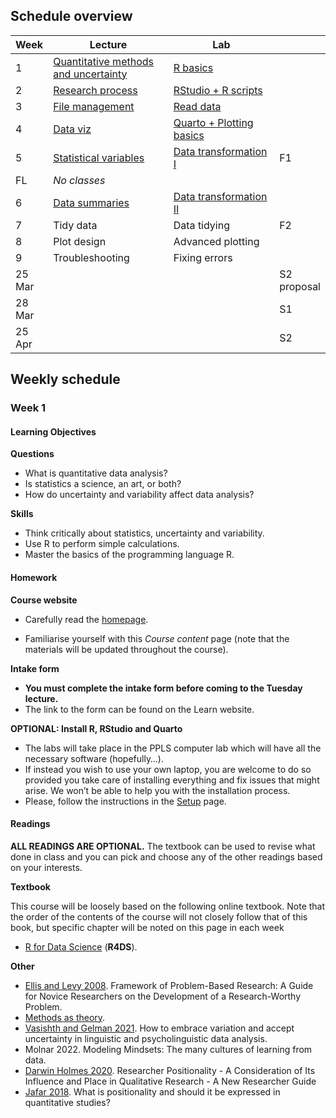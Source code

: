 ## Schedule overview

| Week   | Lecture                                                        | Lab                                                    |             |
|--------|----------------------------------------------------------------|--------------------------------------------------------|-------------|
| 1      | [Quantitative methods and uncertainty](slides/lecture-w01.qmd) | [R basics](tutorials/tutorial-w01.qmd)                 |             |
| 2      | [Research process](slides/lecture-w02.qmd)                     | [RStudio + R scripts](tutorials/tutorial-w02.qmd)      |             |
| 3      | [File management](slides/lecture-w03.qmd)                      | [Read data](tutorials/tutorial-w03.qmd)                |             |
| 4      | [Data viz](slides/lecture-w04.qmd)                             | [Quarto + Plotting basics](tutorials/tutorial-w04.qmd) |             |
| 5      | [Statistical variables](slides/lecture-w05.qmd)                | [Data transformation I](tutorials/tutorial-w05.qmd)    | F1          |
| FL     | *No classes*                                                   |                                                        |             |
| 6      | [Data summaries](slides/lecture-w06.qmd)                       | [Data transformation II](tutorials/tutorial-w06.qmd)   |             |
| 7      | Tidy data                                                      | Data tidying                                           | F2          |
| 8      | Plot design                                                    | Advanced plotting                                      |             |
| 9      | Troubleshooting                                                | Fixing errors                                          |             |
| 25 Mar |                                                                |                                                        | S2 proposal |
| 28 Mar |                                                                |                                                        | S1          |
| 25 Apr |                                                                |                                                        | S2          |

## Weekly schedule

### Week 1

::: {.callout-important collapse="false"}
#### Learning Objectives

**Questions**

-   What is quantitative data analysis?
-   Is statistics a science, an art, or both?
-   How do uncertainty and variability affect data analysis?

**Skills**

-   Think critically about statistics, uncertainty and variability.
-   Use R to perform simple calculations.
-   Master the basics of the programming language R.
:::

::: {.callout-note collapse="false"}
#### Homework

**Course website**

-   Carefully read the [homepage](index.qmd).

-   Familiarise yourself with this *Course content* page (note that the materials will be updated throughout the course).

**Intake form**

-   **You must complete the intake form before coming to the Tuesday lecture.**
-   The link to the form can be found on the Learn website.

**OPTIONAL: Install R, RStudio and Quarto**

-   The labs will take place in the PPLS computer lab which will have all the necessary software (hopefully...).
-   If instead you wish to use your own laptop, you are welcome to do so provided you take care of installing everything and fix issues that might arise. We won't be able to help you with the installation process.
-   Please, follow the instructions in the [Setup](setup.qmd) page.
:::

::: {.callout-tip collapse="false"}
#### Readings

**ALL READINGS ARE OPTIONAL.** The textbook can be used to revise what done in class and you can pick and choose any of the other readings based on your interests.

**Textbook**

This course will be loosely based on the following online textbook. Note that the order of the contents of the course will not closely follow that of this book, but specific chapter will be noted on this page in each week

-   [R for Data Science](https://r4ds.hadley.nz) (**R4DS**).

**Other**

-   [Ellis and Levy 2008](https://www.informingscience.org/Publications/438?Source=%2FJournals%2FInformingSciJ%2FArticles%3FVolume%3D11-2008). Framework of Problem-Based Research: A Guide for Novice Researchers on the Development of a Research-Worthy Problem.
-   [Methods as theory](https://stefanocoretta.github.io/post/methods-as-theory/).
-   [Vasishth and Gelman 2021](https://doi.org/10.1515/ling-2019-0051). How to embrace variation and accept uncertainty in linguistic and psycholinguistic data analysis.
-   Molnar 2022. Modeling Mindsets: The many cultures of learning from data.
-   [Darwin Holmes 2020](https://doi.org/10.34293/education.v8i4.3232). Researcher Positionality - A Consideration of Its Influence and Place in Qualitative Research - A New Researcher Guide
-   [Jafar 2018](https://doi.org/10.1136/emermed-2017-207158). What is positionality and should it be expressed in quantitative studies?
:::
